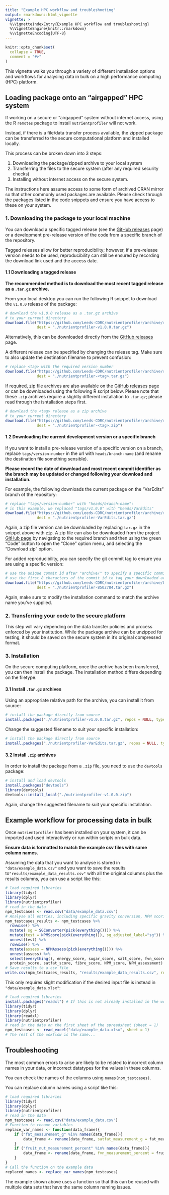 ```yaml
---
title: "Example HPC workflow and troubleshooting"
output: rmarkdown::html_vignette
vignette: >
  %\VignetteIndexEntry{Example HPC workflow and troubleshooting}
  %\VignetteEngine{knitr::rmarkdown}
  %\VignetteEncoding{UTF-8}
---
```


```r
knitr::opts_chunk$set(
  collapse = TRUE,
  comment = "#>"
)
```

This vignette walks you through a variety of different installation options and workflows for
analysing data in bulk on a high performance computing (HPC) platform.

## Loading package onto an "airgapped" HPC system

If working on a secure or "airgapped" system without internet access, using the R `remotes` package to
install `nutrientprofiler` will not work.

Instead, if there is a file/data transfer process available, the zipped package can be
transferred to the secure computational platform and installed locally. 

This process can be broken down into 3 steps:

1. Downloading the package/zipped archive to your local system
2. Transferring the files to the secure system (after any required security checks)
3. Installing without internet access on the secure system.

The instructions here assume access to some form of archived CRAN mirror so that other commonly used
packages are available. Please check through the packages listed in the code snippets and ensure you have
access to these on your system.

### 1. Downloading the package to your local machine

You can download a specific tagged release (see the 
[GitHub releases](https://github.com/Leeds-CDRC/nutrientprofiler/releases) page) or a development
pre-release version of the code from a specific branch of the repository.

Tagged releases allow for better reproducibility; however, if a pre-release version needs to be used,
reproducibility can still be ensured by recording the download link used and the access date.


#### 1.1 Downloading a tagged release

**The recommended method is to download the most recent tagged release as a `.tar.gz` archive.**

From your local desktop you can run the following R snippet to download the `v1.0.0` release of the package:

```R
# download the v1.0.0 release as a .tar.gz archive
# to your current directory
download.file("https://github.com/Leeds-CDRC/nutrientprofiler/archive/refs/tags/v1.0.0.tar.gz",
              dest = "./nutrientprofiler-v1.0.0.tar.gz")
```

Alternatively, this can be downloaded directly from the
[GitHub releases](https://github.com/Leeds-CDRC/nutrientprofiler/releases) page.

A different release can be specified by changing the release tag. Make sure to also update
the destination filename to prevent confusion:

```R
# replace <tag> with the required version number
download.file("https://github.com/Leeds-CDRC/nutrientprofiler/archive/refs/tags/<tag>.tar.gz",
              dest = "./nutrientprofiler-<tag>.tar.gz")
```

If required, zip file archives are also available on the 
[GitHub releases](https://github.com/Leeds-CDRC/nutrientprofiler/releases) page or can be downloaded
using the following R script below. Please note that these `.zip` archives require a slightly different
installation to `.tar.gz`; please read through the isntallation steps first.

```R
# download the <tag> release as a zip archive
# to your current directory
download.file("https://github.com/Leeds-CDRC/nutrientprofiler/archive/refs/tags/<tag>.zip",
              dest = "./nutrientprofiler-<tag>.zip")
```

#### 1.2 Downloading the current development version or a specific branch

If you want to install a pre-release version of a specific version on a branch, replace `tags/version-number`
in the url with `heads/branch-name` (and rename the destination file something sensible).

**Please record the date of download and most recent commit identifier as the branch may be updated or changed following your download and installation.**

For example, the following downloads the current package on the "VarEdits" branch of the repository:

```R
# replace "tags/version-number" with "heads/branch-name":
# in this example, we replaced "tags/v1.0.0" with "heads/VarEdits"
download.file("https://github.com/Leeds-CDRC/nutrientprofiler/archive/refs/heads/VarEdits.tar.gz",
              dest = "./nutrientprofiler-VarEdits.tar.gz")
```

Again, a zip file version can be downloaded by replacing `tar.gz` in the snippet above with `zip`. A zip
file can also be downloaded from the project [GitHub page](https://github.com/Leeds-CDRC/nutrientprofiler)
by navigating to the required branch and then using the green "Code" button to open the "Clone" option menu,
and selecting the "Download zip" option.

For added reproducibility, you can specify the git commit tag to ensure you are using a specific version:

```R
# use the unique commit id after "archive/" to specify a specific commit on a branch
# use the first 8 characters of the commit id to tag your downloaded archive
download.file("https://github.com/Leeds-CDRC/nutrientprofiler/archive/8502784c9e1402505530d87db001fc23fb0fb6df.tar.gz",
              dest = "./nutrientprofiler-8502784.tar.gz")
```

Again, make sure to modify the installation command to match the archive name you've supplied.

### 2. Transferring your code to the secure platform

This step will vary depending on the data transfer policies and process enforced by your institution. While
the package archive can be unzipped for testing, it should be saved on the secure system in it's original compressed
format.

### 3. Installation

On the secure computing platform, once the archive has been transferred, you can then install the package.
The installation method differs depending on the filetype.

#### 3.1 Install `.tar.gz` archives

Using an appropriate relative path for the archive, you can install it from source:

```R
# install the package directly from source
install.packages("./nutrientprofiler-v1.0.0.tar.gz", repos = NULL, type="source")
```


Change the suggested filename to suit your specific installation:

```R
# install the package directly from source
install.packages("./nutrientprofiler-VarEdits.tar.gz", repos = NULL, type="source")
```

#### 3.2 Install `.zip` archives

In order to install the package from a `.zip` file, you need to use the `devtools` package:

```R
# install and load devtools
install.packages("devtools")
library(devtools)
devtools::install_local("./nutrientprofiler-v1.0.0.zip")
```
Again, change the suggested filename to suit your specific installation.

## Example workflow for processing data in bulk

Once `nutrientprofiler` has been installed on your system, it can be imported and used interactively
or run within scripts on bulk data.

**Ensure data is formatted to match the example csv files with same column names.**

Assuming the data that you want to analyse is stored in `"data/example_data.csv"` and you want to
save the results to`"results/example_data_results.csv"` with all the original columns plus the results
columns, you can use a script like this:

```R
# load required libraries
library(tidyr)
library(dplyr)
library(nutrientprofiler)
# read in the data
npm_testcases <- read.csv("data/example_data.csv")
# Analyse all entries, including specific gravity conversion, NPM scoring and assessment
npm_testcases_results <- npm_testcases %>% 
  rowwise() %>% 
  mutate( sg = SGConverter(pick(everything()))) %>% 
  mutate(test = NPMScore(pick(everything()), sg_adjusted_label="sg")) %>% 
  unnest(test) %>% 
  rowwise() %>%
  mutate(assess = NPMAssess(pick(everything()))) %>%
  unnest(assess) %>%
  select(everything(), energy_score, sugar_score, salt_score, fvn_score,
  protein_score, satfat_score, fibre_score, NPM_score, NPM_assessment)
# Save results to a csv file
write.csv(npm_testcases_results, "results/example_data_results.csv", row.names = FALSE)
```

This only requires slight modification if the desired input file is instead in `"data/example_data.xlsx"`:

```R
# load required libraries
install.packages("readxl") # If this is not already installed in the workspace
library(tidyr)
library(dplyr)
library(readxl)
library(nutrientprofiler)
# read in the data on the first sheet of the spreadsheet (sheet = 1)
npm_testcases <- read_excel("data/example_data.xlsx", sheet = 1)
# The rest of the wokflow is the same...
```

## Troubleshooting

The most common errors to arise are likely to be related to incorrect column names in your data, or
incorrect datatypes for the values in these columns.

You can check the names of the columns using `names(npm_testcases)`.

You can replace column names using a script like this:

```R
# load required libraries
library(tidyr)
library(dplyr)
library(nutrientprofiler)
# read in the data
npm_testcases <- read.csv("data/example_data.csv")
# Function to rename variables
replace_var_names <- function(data_frame){
    if ("fat_measurement_g" %in% names(data_frame)){
        data_frame <- rename(data_frame, satfat_measurement_g = fat_measurement_g)
    }
    if ("fruit_nut_measurement_percent" %in% names(data_frame)){
        data_frame <- rename(data_frame, fvn_measurement_percent = fruit_nut_measurement_percent)
    }
}
# Call the function on the example data
replaced_names <- replace_var_names(npm_testcases)
```

The example shown above uses a function so that this can be reused with multiple data sets that
have the same column naming issues.